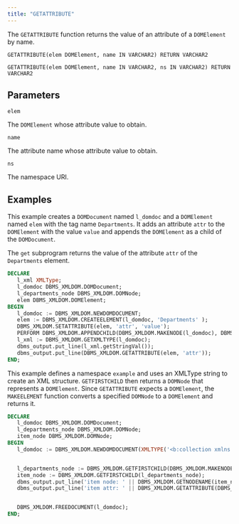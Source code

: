 ```yaml
---
title: "GETATTRIBUTE"
---
```


The `GETATTRIBUTE` function returns the value of an attribute of a `DOMElement` by name.

```
GETATTRIBUTE(elem DOMElement, name IN VARCHAR2) RETURN VARCHAR2

GETATTRIBUTE(elem DOMElement, name IN VARCHAR2, ns IN VARCHAR2) RETURN VARCHAR2
```

## Parameters

`elem`

The `DOMElement` whose attribute value to obtain.

`name`

The attribute name whose attribute value to obtain.

`ns`

The namespace URI.

## Examples

This example creates a `DOMDocument` named `l_domdoc` and a `DOMElement` named `elem` with the tag name `Departments`. It adds an attribute `attr` to the `DOMElement` with the value `value` and appends the `DOMElement` as a child of the `DOMDocument`.

The `get` subprogram returns the value of the attribute `attr` of the `Departments` element.


```sql
DECLARE
   l_xml XMLType;
   l_domdoc DBMS_XMLDOM.DOMDocument;
   l_departments_node DBMS_XMLDOM.DOMNode;
   elem DBMS_XMLDOM.DOMElement;
BEGIN
   l_domdoc := DBMS_XMLDOM.NEWDOMDOCUMENT;
   elem := DBMS_XMLDOM.CREATEELEMENT(l_domdoc, 'Departments' );
   DBMS_XMLDOM.SETATTRIBUTE(elem, 'attr', 'value');
   PERFORM DBMS_XMLDOM.APPENDCHILD(DBMS_XMLDOM.MAKENODE(l_domdoc), DBMS_XMLDOM.MAKENODE(elem));
   l_xml := DBMS_XMLDOM.GETXMLTYPE(l_domdoc);
   dbms_output.put_line(l_xml.getStringVal());
   dbms_output.put_line(DBMS_XMLDOM.GETATTRIBUTE(elem, 'attr'));
END;
```

This example defines a namespace `example` and uses an XMLType string to create an XML structure. `GETFIRSTCHILD` then returns a `DOMNode` that represents a `DOMElement`. Since `GETATTRIBUTE` expects a `DOMElement`, the `MAKEELEMENT` function converts a specified `DOMNode` to a `DOMElement` and returns it.

```sql
DECLARE
   l_domdoc DBMS_XMLDOM.DOMDocument;
   l_departments_node DBMS_XMLDOM.DOMNode;
   item_node DBMS_XMLDOM.DOMNode;
BEGIN
   l_domdoc := DBMS_XMLDOM.NEWDOMDOCUMENT(XMLTYPE('<b:collection xmlns:b="example:namespace"><b:item b:type="primary" b:id="janedoe@example.com"></b:item></b:collection>'));


   l_departments_node := DBMS_XMLDOM.GETFIRSTCHILD(DBMS_XMLDOM.MAKENODE(l_domdoc));
   item_node := DBMS_XMLDOM.GETFIRSTCHILD(l_departments_node);
   dbms_output.put_line('item node: ' || DBMS_XMLDOM.GETNODENAME(item_node));
   dbms_output.put_line('item attr: ' || DBMS_XMLDOM.GETATTRIBUTE(DBMS_XMLDOM.MAKEELEMENT(item_node), 'id', 'example:namespace'));


   DBMS_XMLDOM.FREEDOCUMENT(l_domdoc);
END;
```